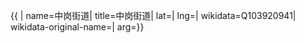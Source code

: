 {{ {{{1|PRC admin/showdata}}}|
name=中岗街道|
title=中岗街道|
lat=|
lng=|
wikidata=Q103920941|
wikidata-original-name=|
arg={{{arg|}}}}}